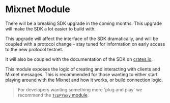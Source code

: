 # Mixnet Module

<Callout type="warning">
  There will be a breaking SDK upgrade in the coming months. This upgrade will make the SDK a lot easier to build with.

This upgrade will affect the interface of the SDK dramatically, and will be coupled with a protocol change - stay tuned for information on early access to the new protocol testnet.

It will also be coupled with the documentation of the SDK on [crates.io](https://crates.io/).
</Callout>

This module exposes the logic of creating and interacting with clients and Mixnet messages. This is recommended for those wanting to either start playing around with the Mixnet and how it works, or build connection logic.

> For developers wanting something more 'plug and play' we recommend the [`TcpProxy` module](./tcpproxy).
